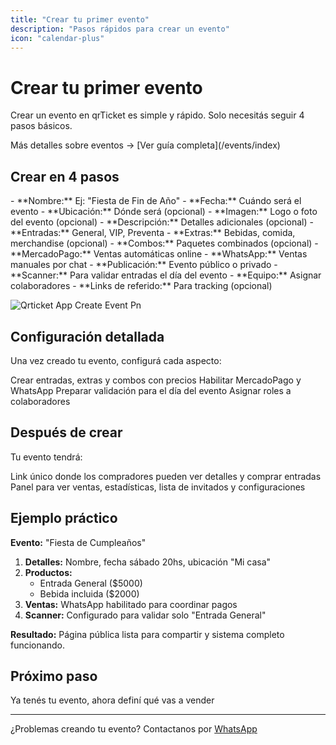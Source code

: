 ```yaml
---
title: "Crear tu primer evento"
description: "Pasos rápidos para crear un evento"
icon: "calendar-plus"
---
```


# Crear tu primer evento

Crear un evento en qrTicket es simple y rápido. Solo necesitás seguir 4 pasos básicos.

<Card title="¿Qué es un evento?" icon="circle-info">
  Más detalles sobre eventos → [Ver guía completa](/events/index)
</Card>

## Crear en 4 pasos

<Steps>
  <Step title="Detalles básicos">
    - **Nombre:** Ej: "Fiesta de Fin de Año"
    - **Fecha:** Cuándo será el evento
    - **Ubicación:** Dónde será (opcional)
    - **Imagen:** Logo o foto del evento (opcional)
    - **Descripción:** Detalles adicionales (opcional)
  </Step>
  <Step title="Crear productos">
    - **Entradas:** General, VIP, Preventa
    - **Extras:** Bebidas, comida, merchandise (opcional)
    - **Combos:** Paquetes combinados (opcional)
  </Step>
  <Step title="Configurar ventas">
    - **MercadoPago:** Ventas automáticas online
    - **WhatsApp:** Ventas manuales por chat
    - **Publicación:** Evento público o privado
  </Step>
  <Step title="Preparar validación">
    - **Scanner:** Para validar entradas el día del evento
    - **Equipo:** Asignar colaboradores
    - **Links de referido:** Para tracking (opcional)
  </Step>
</Steps>

![Qrticket App Create Event Pn](/images/qrticket.app_create_event.png)

## Configuración detallada

Una vez creado tu evento, configurá cada aspecto:

<CardGroup cols={2}>
  <Card title="Productos" icon="box" href="/events/products">
    Crear entradas, extras y combos con precios
  </Card>
  <Card title="Ventas" icon="cart-shopping" href="/events/sales">
    Habilitar MercadoPago y WhatsApp
  </Card>
  <Card title="Scanner" icon="qrcode" href="/events/scanner">
    Preparar validación para el día del evento
  </Card>
  <Card title="Equipo" icon="users" href="/organizations/team">
    Asignar roles a colaboradores
  </Card>
</CardGroup>

## Después de crear

Tu evento tendrá:

<AccordionGroup>
  <Accordion title="Página pública">
    Link único donde los compradores pueden ver detalles y comprar entradas
  </Accordion>
  <Accordion title="Panel de Control">
    Panel para ver ventas, estadísticas, lista de invitados y configuraciones
  </Accordion>
</AccordionGroup>

## Ejemplo práctico

**Evento:** "Fiesta de Cumpleaños"

1. **Detalles:** Nombre, fecha sábado 20hs, ubicación "Mi casa"
2. **Productos:**
   - Entrada General (\$5000)
   - Bebida incluida (\$2000)
3. **Ventas:** WhatsApp habilitado para coordinar pagos
4. **Scanner:** Configurado para validar solo "Entrada General"

**Resultado:** Página pública lista para compartir y sistema completo funcionando.

## Próximo paso

<Card title="Configurar productos" icon="box-circle-check" href="/events/products">
  Ya tenés tu evento, ahora definí qué vas a vender
</Card>

---

¿Problemas creando tu evento? Contactanos por [WhatsApp](https://wa.me/5491122503348)